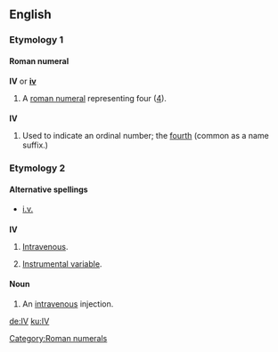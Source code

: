 ==English==

===Etymology 1===

====Roman numeral====
{{rfc-header|Roman numeral}}
'''IV''' or '''[[iv]]'''

# A [[roman numeral]] representing four ([[four|4]]).

===={{abbreviation}}====
'''IV'''

# Used to indicate an ordinal number; the [[fourth]] (common as a name suffix.)

===Etymology 2===

====Alternative spellings====
*[[i.v.]]

===={{Initialism}}====
'''IV'''

# {{medicine}} [[intravenous|Intravenous]].
# {{statistics}} [[instrumental variable|Instrumental variable]].

====Noun====
{{en-noun}}

# {{medicine}} An [[intravenous]] injection.

[[Category:Roman numerals]]

[[de:IV]]
[[ku:IV]]